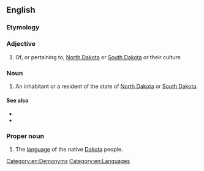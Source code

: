 ==English==

===Etymology===
{{suffix|en|Dakota|an}}

===Adjective===
{{en-adj|-}}

# Of, or pertaining to, [[North Dakota]] or [[South Dakota]] or their culture

===Noun===
{{en-noun}}

# An inhabitant or a resident of the state of [[North Dakota]] or [[South Dakota]].

====See also====
* {{l|en|North Dakotan}}
* {{l|en|South Dakotan}}

===Proper noun===
{{en-proper noun}}

# The [[language]] of the native [[Dakota]] people.

[[Category:en:Demonyms]]
[[Category:en:Languages]]